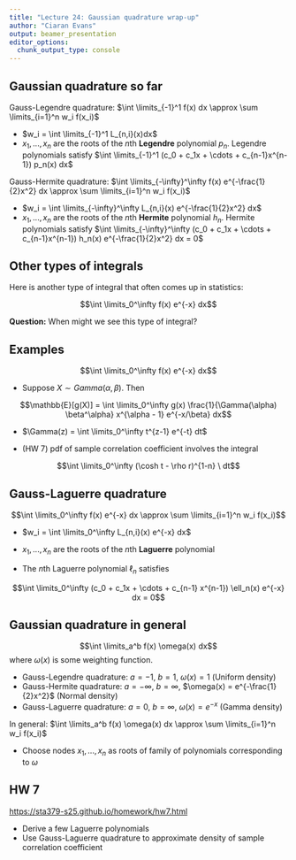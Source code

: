 ```yaml
---
title: "Lecture 24: Gaussian quadrature wrap-up"
author: "Ciaran Evans"
output: beamer_presentation
editor_options: 
  chunk_output_type: console
---
```


## Gaussian quadrature so far

Gauss-Legendre quadrature: $\int \limits_{-1}^1 f(x) dx \approx \sum \limits_{i=1}^n w_i f(x_i)$

* $w_i = \int \limits_{-1}^1 L_{n,i}(x)dx$
* $x_1,...,x_n$ are the roots of the $n$th **Legendre** polynomial $p_n$. Legendre polynomials satisfy $\int \limits_{-1}^1 (c_0 + c_1x + \cdots + c_{n-1}x^{n-1}) p_n(x) dx$


Gauss-Hermite quadrature: $\int \limits_{-\infty}^\infty f(x) e^{-\frac{1}{2}x^2} dx \approx \sum \limits_{i=1}^n w_i f(x_i)$

* $w_i = \int \limits_{-\infty}^\infty L_{n,i}(x) e^{-\frac{1}{2}x^2} dx$
* $x_1,...,x_n$ are the roots of the $n$th **Hermite** polynomial $h_n$. Hermite polynomials satisfy $\int \limits_{-\infty}^\infty (c_0 + c_1x + \cdots + c_{n-1}x^{n-1}) h_n(x) e^{-\frac{1}{2}x^2} dx = 0$

## Other types of integrals

Here is another type of integral that often comes up in statistics:

$$\int \limits_0^\infty f(x) e^{-x} dx$$

**Question:** When might we see this type of integral?

\vspace{2cm}

## Examples

$$\int \limits_0^\infty f(x) e^{-x} dx$$

* Suppose $X \sim Gamma(\alpha, \beta)$. Then

\vspace{-0.5cm}

$$\mathbb{E}[g(X)] = \int \limits_0^\infty g(x) \frac{1}{\Gamma(\alpha) \beta^\alpha} x^{\alpha - 1} e^{-x/\beta} dx$$

* $\Gamma(z) = \int \limits_0^\infty t^{z-1} e^{-t} dt$

* (HW 7) pdf of sample correlation coefficient involves the integral

\vspace{-0.5cm}

$$\int \limits_0^\infty (\cosh t - \rho r)^{1-n} \ dt$$

## Gauss-Laguerre quadrature

$$\int \limits_0^\infty f(x) e^{-x} dx \approx \sum \limits_{i=1}^n w_i f(x_i)$$

* $w_i = \int \limits_0^\infty L_{n,i}(x) e^{-x} dx$

* $x_1,...,x_n$ are the roots of the $n$th **Laguerre** polynomial

* The $n$th Laguerre polynomial $\ell_n$ satisfies

\vspace{-0.5cm}

$$\int \limits_0^\infty (c_0 + c_1x + \cdots + c_{n-1} x^{n-1}) \ell_n(x) e^{-x} dx = 0$$

## Gaussian quadrature in general
$$\int \limits_a^b f(x) \omega(x) dx$$
where $\omega(x)$ is some weighting function.

* Gauss-Legendre quadrature: $a = -1$, $b = 1$, $\omega(x) = 1$ (Uniform density)
* Gauss-Hermite quadrature: $a = -\infty$, $b = \infty$, $\omega(x) = e^{-\frac{1}{2}x^2}$ (Normal density)
* Gauss-Laguerre quadrature: $a = 0$, $b=\infty$, $\omega(x) = e^{-x}$ (Gamma density)

In general: $\int \limits_a^b f(x) \omega(x) dx \approx \sum \limits_{i=1}^n w_i f(x_i)$

* Choose nodes $x_1,...,x_n$ as roots of family of polynomials corresponding to $\omega$

## HW 7

[https://sta379-s25.github.io/homework/hw7.html](https://sta379-s25.github.io/homework/hw7.html)

* Derive a few Laguerre polynomials
* Use Gauss-Laguerre quadrature to approximate density of sample correlation coefficient

